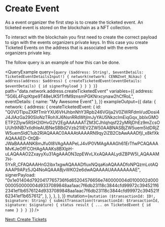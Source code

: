 # Create Event

As a event organizer the first step is to create the ticketed event.
An ticketed event is stored on the blockchain as a NFT collection.

To interact with the blockchain you first need to create the correct payload to sign with the events organizers private keys.
In this case you create Ticketed Events on the address that is associated with the events organizers private key.

The follow query is an example of how this can be done.


<QueryExample
  query={`
query ($address: String!, $eventDetails: TicketedEventDetailsInput!) {
  network(network: CENNZnet_Nikau) {
    address(address: $address) {
      createTicketedEvent(eventDetails: $eventDetails) {
        id
        signerPayload
      }
    }
  }
}
`}
  path="data.network.address.createTicketedEvent"
  variables={{
    address: "5G6L4FqzKtpe9T48eUK5fTrfM9znsmPGKNrxcynaw2hCfRoL",
    eventDetails: { name: "My Awesome Event" },
  }}
  exampleOutput={{
    data: {
      network: {
        address: {
          createTicketedEvent: {
            id: "Q0VOTlpuZXRfTmlrYXU6VHJhbnNhY3Rpb246VGlja2V0ZWRFdmVudDosi4J4JIAzGa290SloNzTRohXJ6NsnRRdWtjlmJyYAU5NkzcImEiqGqx_bbIxGMOETP2Zlyw5RSH2I0HvG2V2EgAAAAAATZM3CJhIqhqsf22yMRjDhEz9mZcsOUUh9iNB7xtldhIeAUBNeSBBd2Vzb21lIEV2ZW50AABNASBjZW5uem5ldDRjZW5uem5ldC1ub2RlAQAAAC0AAAAtAAAARN9qy2iZB2CbAwAAADfjl_x8kfXkAQAAAED-OtQB-JWaBAAAANK8mJfu0I8VAgAAAPeLJ4vlP0VMAgAAAGh61ErTfwPCAQAAAMvKJeOfFCOHAgAAAKs8BXIpH-uLAQAAAO2ZxayyXu31AgAAAON3zpEWvLXxAQAAALydiZBPW5I_AQAAAM7H-5YxR_CFAQAAAHnG2ibx1xgwAQAAADfIuxNQqaKoAQAAADfoNPQzmLotAQAAAP9APz5JQ4NoAQAAABjvWKO2e6dwAQAAAAUAAAAAAAAE",
            signerPayload:
              "0x1e01404d7920417765736f6d65204576656e740000004d0100002d000000050000004d9337089848aa1aac7f6db23118c3844cfd99972c394521f62341ef1b6576124d9337089848aa1aac7f6db23118c3844cfd99972c394521f62341ef1b657612",
          },
        },
      },
    },
  }}
  mutation={`mutation ($transactionId: ID!, $signature: String) {
  submitTransaction(transactionId: $transactionId, signature: $signature) {
    status
    result {
      ... on TicketedEvent {
        id
        name
      }
    }
  }
}`}
/>

[Next: Create Tickets](./createTickets)
